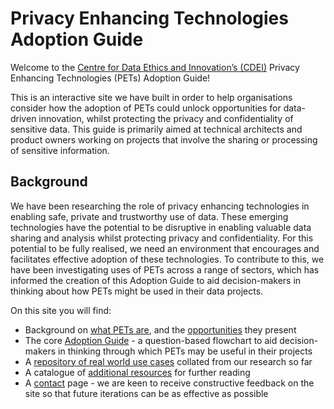 # Privacy Enhancing Technologies Adoption Guide


<CookieBanner />

Welcome to the [Centre for Data Ethics and Innovation’s (CDEI)][cdei-gov-dot-uk] Privacy Enhancing Technologies (PETs) Adoption Guide!

This is an interactive site we have built in order to help organisations consider how the adoption of PETs could unlock opportunities for data-driven innovation, whilst protecting the privacy and confidentiality of sensitive data. This guide is primarily aimed at technical architects and product owners working on projects that involve the sharing or processing of sensitive information.

## Background

We have been researching the role of privacy enhancing technologies in enabling safe, private and trustworthy use of data. These emerging technologies have the potential to be disruptive in enabling valuable data sharing and analysis whilst protecting privacy and confidentiality. For this potential to be fully realised, we need an environment that encourages and facilitates effective adoption of these technologies. To contribute to this, we have been investigating uses of PETs across a range of sectors, which has informed the creation of this Adoption Guide to aid decision-makers in thinking about how PETs might be used in their data projects.

On this site you will find:

- Background on [what PETs are](/what-are-pets), and the [opportunities](/opportunities) they present
- The core [Adoption Guide](/adoption-guide) - a question-based flowchart to aid decision-makers in thinking through which PETs may be useful in their projects
- A [repository of real world use cases](/repository) collated from our research so far
- A catalogue of [additional resources](/additional-resources) for further reading
- A [contact](/contact-us) page - we are keen to receive constructive feedback on the site so that future iterations can be as effective as possible

[cdei-gov-dot-uk]: https://gov.uk/cdei
